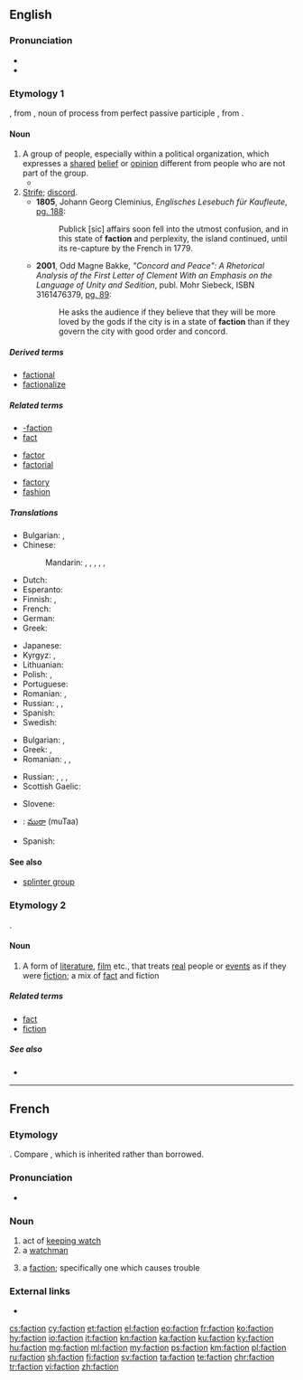 {{also|-faction}}
==English==
{{wikipedia}}

===Pronunciation===
* {{IPA|/ˈfæk.ʃən/|/ˈfæk.ʃn/|lang=en}}
* {{rhymes|ækʃən|lang=en}}

===Etymology 1===
{{borrowing|frm|faction|lang=en}}, from {{etyl|la|en}} {{term|factiō||lang=la|a group of people acting together, a political faction}}, noun of process from perfect passive participle {{term|factus|lang=la}}, from {{m|la|faciō||do, make}}.

====Noun====
{{en-noun}}

# A group of people, especially within a political organization, which expresses a [[shared]] [[belief]] or [[opinion]] different from people who are not part of the group.
#* {{quote-book|title=Essays, Moral and Political|author=[[w:David Hume|David Hume]]|year=1748|chapter=Of Parties in General — How '''factions''' arise and contend.|passage=Real '''factions''' may be divided into those from interest, from principle, and from affection}}
# [[strife|Strife]]; [[discord]].
#* '''1805''', Johann Georg Cleminius, ''Englisches Lesebuch für Kaufleute'', [http://books.google.com/books?id=B9cRAAAAIAAJ&pg=PA188&dq=faction&lr=&num=100&as_brr=3 pg. 188]:
#*: Publick [sic] affairs soon fell into the utmost confusion, and in this state of '''faction''' and perplexity, the island continued, until its re-capture by the French in 1779.
#* '''2001''', Odd Magne Bakke, ''"Concord and Peace": A Rhetorical Analysis of the First Letter of Clement With an Emphasis on the Language of Unity and Sedition'', publ. Mohr Siebeck, ISBN 3161476379, [http://books.google.com/books?id=cI1btFqWegoC&pg=PA89&dq=%22faction%22&as_brr=3&sig=R6XBNzJrKPdhILpQQfGC22KlIgc pg. 89]:
#*: He asks the audience if they believe that they will be more loved by the gods if the city is in a state of '''faction''' than if they govern the city with good order and concord.

=====Derived terms=====
* [[factional]]
* [[factionalize]]

=====Related terms=====
{{rel-top3|Terms etymologically related to ''faction'' (etymology 1)}}
* [[-faction]]
* [[fact]]
{{rel-mid3}}
* [[factor]]
* [[factorial]]
{{rel-mid3}}
* [[factory]]
* [[fashion]]
{{rel-bottom}}

=====Translations=====
{{trans-top|group of people}}
* Bulgarian: {{t+|bg|фракция|f|sc=Cyrl}}, {{t+|bg|клика|f|sc=Cyrl}}
* Chinese:
*: Mandarin: {{t|cmn|幫派|sc=Hani}}, {{t+|cmn|帮派|tr=bāngpài|sc=Hani}}, {{t|cmn|派別|sc=Hani}}, {{t+|cmn|派别|tr=pàibié|sc=Hani}}, {{t+|cmn|派系|tr=pàixì|sc=Hani}}, {{t+|cmn|派|tr=pài|sc=Hani}}
* Dutch: {{t+|nl|fractie}}
* Esperanto: {{t|eo|fakcio}}
* Finnish: {{t+|fi|siipi}}, {{t|fi|suuntaus}}
* French: {{t+|fr|faction|f}}
* German: {{t+|de|Fraktion|f}}
* Greek: {{t+|el|φατρία|f|tr=fatría}}
{{trans-mid}}
* Japanese: {{t|ja|派閥|tr=はばつ, habatsu|sc=Jpan}}
* Kyrgyz: {{t+|ky|фракция}}, {{t+|ky|группировка}}
* Lithuanian: {{t|lt|frakcija|f}}
* Polish: {{t+|pl|frakcja|f}}, {{t|pl|stronnictwo|n}}
* Portuguese: {{t+|pt|facção|f}}
* Romanian: {{t+|ro|facțiune}}, {{t+|ro|fracțiune|f}}
* Russian: {{t+|ru|фракция|f|tr=frákcija}}, {{t+|ru|группировка|f|tr=gruppiróvka|sc=Cyrl}}, {{t+|ru|клика|f|tr=klíka|sc=Cyrl}}
* Spanish: {{t|es|facción|f}}
* Swedish: {{t+|sv|fraktion}}
{{trans-bottom}}

{{trans-top|strife}}
* Bulgarian: {{t+|bg|разногласие|n|sc=Cyrl}}, {{t+|bg|раздор|m|sc=Cyrl}}
* Greek: {{t+|el|διχόνοια|f|tr=dichónoia|sc=Grek}}, {{t+|el|φαγωμάρα|f|tr=fagomára|sc=Grek}}
* Romanian: {{t+|ro|dezbinare|f}}, {{t+|ro|rivalitate|f}}, {{t+|ro|vrajbă|f}}
{{trans-mid}}
* Russian: {{t+|ru|раздор|alt=раздоры|m-p|tr=razdóry}}, {{t+|ru|распря|alt=распри|f-p|tr=ráspri}}, {{t+|ru|интрига|alt=интриги|f-p|tr=intrígi}}, {{t+|ru|разногласие|n|tr=raznoglásije|sc=Cyrl}}
* Scottish Gaelic: {{t|gd|eadar-dhealachadh|m}}
{{trans-bottom}}

{{checktrans-top}}
* Slovene: {{t-check|sl|frakcija|f}}
{{trans-mid}}
* {{ttbc|te}}: [[ముఠా]] (muTaa)
* Spanish: {{t-check|es|facción}}
{{trans-bottom}}

====See also====
* [[splinter group]]

===Etymology 2===
{{blend|fact|fiction|lang=en}}.

====Noun====
{{en-noun}}

# A form of [[literature]], [[film]] etc., that treats [[real]] people or [[event]]s as if they were [[fiction]]; a mix of [[fact]] and fiction

=====Related terms=====
* [[fact]]
* [[fiction]]

=====See also=====
* {{pedialite|Non-fiction novel}}

----

==French==

===Etymology===
{{borrowing|la|factiō|lang=fr}}. Compare {{term|façon|lang=fr}}, which is inherited rather than borrowed.

===Pronunciation===
* {{IPA|/faksjɔ̃/|lang=fr}}

===Noun===
{{fr-noun|f}}

# act of [[keep watch|keeping watch]]
# a [[watchman]]
# {{context|politics|lang=fr}} a [[#English|faction]]; specifically one which causes trouble

===External links===
* {{R:TLFi}}

[[cs:faction]]
[[cy:faction]]
[[et:faction]]
[[el:faction]]
[[eo:faction]]
[[fr:faction]]
[[ko:faction]]
[[hy:faction]]
[[io:faction]]
[[it:faction]]
[[kn:faction]]
[[ka:faction]]
[[ku:faction]]
[[ky:faction]]
[[hu:faction]]
[[mg:faction]]
[[ml:faction]]
[[my:faction]]
[[ps:faction]]
[[km:faction]]
[[pl:faction]]
[[ru:faction]]
[[sh:faction]]
[[fi:faction]]
[[sv:faction]]
[[ta:faction]]
[[te:faction]]
[[chr:faction]]
[[tr:faction]]
[[vi:faction]]
[[zh:faction]]